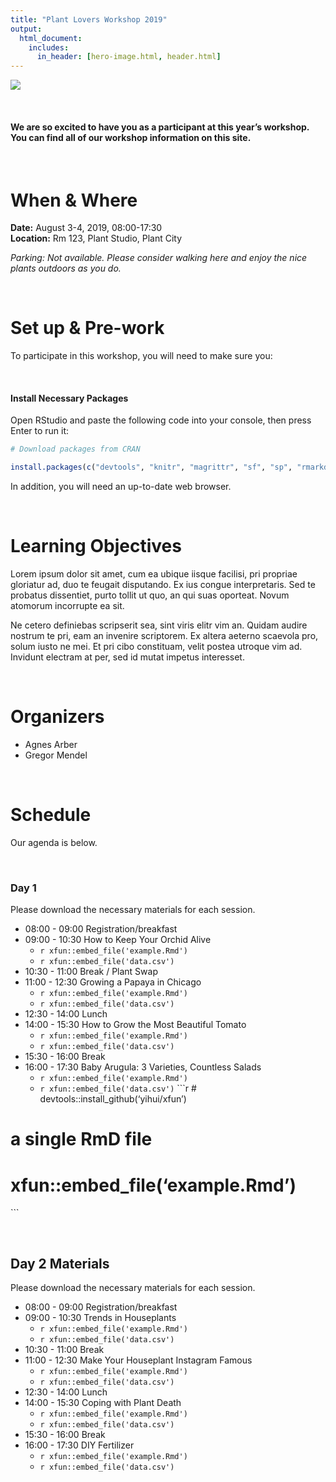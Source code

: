```yaml
---
title: "Plant Lovers Workshop 2019"
output:
  html_document:
    includes:
      in_header: [hero-image.html, header.html]
---
```


![](https://images.unsplash.com/photo-1463936575829-25148e1db1b8?ixlib=rb-1.2.1&ixid=eyJhcHBfaWQiOjEyMDd9&auto=format&fit=crop&w=1990&q=80)

<br>

#### We are so excited to have you as a participant at this year's workshop. You can find all of our workshop information on this site.  

<br>

# When & Where

**Date:** August 3-4, 2019, 08:00-17:30  
**Location:** Rm 123, Plant Studio, Plant City

*Parking: Not available. Please consider walking here and enjoy the nice plants outdoors as you do.*  


<br>


# Set up & Pre-work

To participate in this workshop, you will need to make sure you:  


<br>



#### Install Necessary Packages
Open RStudio and paste the following code into your console, then press Enter to run it:


```r
# Download packages from CRAN

install.packages(c("devtools", "knitr", "magrittr", "sf", "sp", "rmarkdown", "usethis", "osmdata"))

```


In addition, you will need an up-to-date web browser.  

<br>



# Learning Objectives

Lorem ipsum dolor sit amet, cum ea ubique iisque facilisi, pri propriae gloriatur ad, duo te feugait disputando. Ex ius congue interpretaris. Sed te probatus dissentiet, purto tollit ut quo, an qui suas oporteat. Novum atomorum incorrupte ea sit.  

Ne cetero definiebas scripserit sea, sint viris elitr vim an. Quidam audire nostrum te pri, eam an invenire scriptorem. Ex altera aeterno scaevola pro, solum iusto ne mei. Et pri cibo constituam, velit postea utroque vim ad. Invidunt electram at per, sed id mutat impetus interesset.  


<br>

# Organizers

* Agnes Arber
* Gregor Mendel


<br>

# Schedule

Our agenda is below. 

<br>

### Day 1

Please download the necessary materials for each session. 

* 08:00 - 09:00 Registration/breakfast
* 09:00 - 10:30 How to Keep Your Orchid Alive
    + `r xfun::embed_file('example.Rmd')`  
    + `r xfun::embed_file('data.csv')`  
* 10:30 - 11:00 Break / Plant Swap
* 11:00 - 12:30 Growing a Papaya in Chicago
    + `r xfun::embed_file('example.Rmd')`  
    + `r xfun::embed_file('data.csv')`  
* 12:30 - 14:00 Lunch
* 14:00 - 15:30 How to Grow the Most Beautiful Tomato
    + `r xfun::embed_file('example.Rmd')`  
    + `r xfun::embed_file('data.csv')`  
* 15:30 - 16:00 Break
* 16:00 - 17:30 Baby Arugula: 3 Varieties, Countless Salads
    + `r xfun::embed_file('example.Rmd')`  
    + `r xfun::embed_file('data.csv')` 
```r

# devtools::install_github('yihui/xfun')

# a single RmD file
# xfun::embed_file('example.Rmd')
```


<br>


## Day 2 Materials

Please download the necessary materials for each session. 

* 08:00 - 09:00 Registration/breakfast
* 09:00 - 10:30 Trends in Houseplants
    + `r xfun::embed_file('example.Rmd')`  
    + `r xfun::embed_file('data.csv')` 
* 10:30 - 11:00 Break
* 11:00 - 12:30 Make Your Houseplant Instagram Famous
    + `r xfun::embed_file('example.Rmd')`  
    + `r xfun::embed_file('data.csv')` 
* 12:30 - 14:00 Lunch
* 14:00 - 15:30 Coping with Plant Death
    + `r xfun::embed_file('example.Rmd')`  
    + `r xfun::embed_file('data.csv')` 
* 15:30 - 16:00 Break
* 16:00 - 17:30 DIY Fertilizer
    + `r xfun::embed_file('example.Rmd')`  
    + `r xfun::embed_file('data.csv')` 


